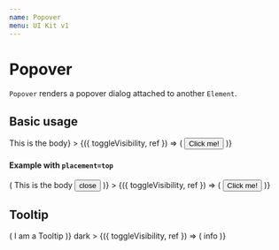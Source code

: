 ```yaml
---
name: Popover
menu: UI Kit v1
---
```



# Popover

`Popover` renders a popover dialog attached to another `Element`.

## Basic usage

<Playground>
  <Popover
    id="my-popover-1"
    body={() => <Typography p={2}>This is the body</Typography>}
  >
    {({ toggleVisibility, ref }) => (
      <Button
        onClick={toggleVisibility}
        ref={ref}
        variant="filled"
        color="primary"
      >
        Click me!
      </Button>
    )}
  </Popover>
</Playground>

#### Example with `placement=top`

<Playground>
  <Popover
    id="my-popover-2"
    placement="top"
    body={({ toggleVisibility }) => (
      <Flex itemGutter="half">
        <Typography p={2}>This is the body</Typography>
        <Button onClick={toggleVisibility} size="small">
          <ButtonIcon>close</ButtonIcon>
        </Button>
      </Flex>
    )}
  >
    {({ toggleVisibility, ref }) => (
      <Button
        onClick={toggleVisibility}
        ref={ref}
        variant="filled"
        color="primary"
      >
        Click me!
      </Button>
    )}
  </Popover>
</Playground>

## Tooltip

<Playground>
  <Popover
    id="my-popover-1"
    body={({ toggleVisibility }) => (
      <ClickOutside onClickOutside={toggleVisibility}>
        <Typography color="textLight" p={2}>
          I am a Tooltip
        </Typography>
      </ClickOutside>
    )}
    dark
  >
    {({ toggleVisibility, ref }) => (
      <BaseButton onClick={toggleVisibility} ref={ref}>
        <Icon color="primary">info</Icon>
      </BaseButton>
    )}
  </Popover>
</Playground>
